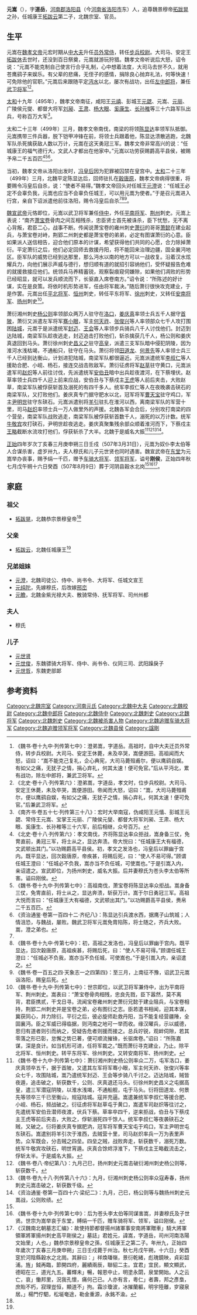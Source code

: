 '''元嵩'''（{{bd|469年||507年|3月31日|catIdx=y}}），字'''道岳'''，[[河南郡|河南郡]][[洛阳县|洛阳县]]（今[[河南省|河南省]][[洛阳市|洛阳市]]东）人，追尊魏景穆帝[[拓跋晃|拓跋晃]]之孙，任城康王[[拓跋云|拓跋云]]第二子，北魏宗室、官员。

==生平==
元嵩在[[魏孝文帝|魏孝文帝]]元宏时期从[[中大夫|中大夫]]升任[[员外常侍|员外常侍]]，转任[[步兵校尉|步兵校尉]]。大司马、安定王[[拓跋休|拓跋休]]去世时，还没到百日祭奠，元嵩就游玩狩猎。魏孝文帝听说后大怒，诏令说：“元嵩不能克制自己使言行合乎礼制，心中想着法度，大司马去世不久，就用苍鹰鹞子来娱乐。有父辈的悲痛，无侄子的感情，捐除良心抛弃礼法，何等快速！可免除他的官职。”元嵩后来跟随平定[[沔水|沔水]]以北，屡次有战功，出任[[左中郎将|左中郎将]]，兼任[[武卫将军|武卫将军]]<ref>《魏书·卷十九中·列传第七中》：澄弟嵩，字道岳。高祖时，自中大夫迁员外常侍，转步兵校尉。大司马、安定王休薨，未及卒哭，嵩便游田。高祖闻而大怒，诏曰：“嵩不能克己复礼，企心典宪，大司马薨殂甫尔，便以鹰鹞自娱。有如父之痛，无犹子之情，捐心弃礼，何其太速！便可免官。”后从平沔北，累有战功，除左中郎将，兼武卫将军。</ref><ref>《北史·卷十八·列传第六》：澄弟嵩，字道岳，孝文时，位步兵校尉。大司马、安定王休薨，未及卒哭，嵩便游田。帝闻而大怒，诏曰：“嵩，大司马薨殂甫尔，便以鹰鹞自娱，有如父之痛，无犹子之情，捐心弃礼，何其太速！便可免官。”后兼武卫将军。</ref>。

[[太和_(北魏)|太和]]十九年（495年），魏孝文帝南征，咸阳王[[元禧|元禧]]、彭城王[[元勰|元勰]]、元嵩、[[元丽|元丽]]、广陵侯元燮、都督大将军[[刘昶|刘昶]]、[[王肃_(南北朝)|王肃]]、[[杨大眼|杨大眼]]、[[奚康生|奚康生]]、[[长孙稚|长孙稚]]等三十六路军队出兵，号称百万大军<ref>《南齐书·卷五十七·列传第三十八》：宏时大举南寇，伪咸阳王元憘、彭城王元勰、常侍王元嵩、宝掌王元丽、广陵侯元燮、都督大将军刘昶、王肃、杨大眼、奚康生、长孙稚等三十六军，前后相继，众号百万。</ref>。

太和二十三年（499年）三月，魏孝文帝南伐，南梁的将领[[陈显达|陈显达]]率领军队抵御。元嵩携带三件兵器，脱下铠甲冲锋在前，将领士兵跟着他，陈显达溃散逃跑，北魏军队杀死擒获敌人数以万计，元嵩在这天勇冠三军。魏孝文帝非常高兴的说：“任城康王的福气德行大，文武人才都出在他家中。”元嵩以功劳获赐爵高平县侯，被赐予帛二千五百匹<ref name=autogenerated1>《北史·卷十八·列传第六》：孝文南伐，齐将陈显达率众拒战，嵩身备三仗，免冑直前，勇冠三军，将士从之，显达奔溃。帝大悦曰：“任城康王大有福德，文武顿出其门。”以功赐爵高平县侯。初，孝文之发洛也，冯皇后以罪幽于宫内。既平显达，回次穀唐原，帝疾甚，将赐后死，曰：“使人不易可得。”顾谓任城王澄曰：“任城必不负我，嵩亦当不负任城，可使嵩也。”于是引嵩入内，亲诏遣之。宣武即位，为扬州刺史，威名大振。后并妻穆氏为苍头李太伯等所害。谥曰刚侯。</ref><ref>《魏书·卷十九中·列传第七中》：高祖南伐，萧宝卷将陈显达率众拒战。嵩身备三仗，免冑直前，将士从之，显达奔溃，斩获万计。嵩于尔日勇冠三军。高祖大悦而言曰：“任城康王大有褔德，文武顿出其门。”以功赐爵高平县侯，赉帛二千五百匹。</ref><ref>《资治通鉴·卷第一百四十二·齐纪八》：陈显达引兵渡水西，据鹰子山筑城；人情沮恐，与魏战，屡败。魏武卫将军元嵩免胄陷陈，将士随之，齐兵大败。嵩，澄之弟也。</ref>。

当初，魏孝文帝从洛阳出发时，[[孝文幽皇后|冯皇后]]因为犯罪被囚禁在皇宫中。[[太和_(北魏)|太和]]二十三年（499年）三月，北魏平定陈显达后，回师驻扎在[[穀唐原|穀唐原]]，魏孝文帝病得很重，将要赐令冯皇后自杀，说：“使者不易得。”魏孝文帝回头对任城王[[元澄|元澄]]说：“任城王必定不会辜负我，元嵩也应当不会辜负任城王，可以用元嵩为使者。”于是召元嵩进入行宫，亲自下诏派遣他前往洛阳，赐令冯皇后自杀<ref name=autogenerated1 /><ref>《魏书·卷十九中·传第七中》：初，高祖之发洛也，冯皇后以罪幽于宫内。既平显达，回次穀唐原，高祖疾甚，将赐后死，曰：“使人不易可得。”顾谓任城王澄曰：“任城必不负我，嵩亦当不负任城，可使嵩也。”于是引嵩入内，亲诏遣之。</ref><ref>《魏书·卷一百五之四·天象志一之四第四》：至三月，上南征不豫，诏武卫元嵩诣洛阳，赐皇后死。</ref>。

[[魏宣武帝|魏宣武帝]]元恪即位，元嵩以武卫将军兼任[[侍中|侍中]]，外任[[平南将军|平南将军]]、[[荆州_(古代)|荆州]]刺史。元嵩上表说：“南齐[[萧宝卷|萧宝卷]]骨肉之间互相残杀，忠臣贤士首先被诛杀，臣下忧愁，无不离心背叛，君臣二心，战事不断。传闻说萧宝卷的雍州刺史[[萧衍|萧衍]]的哥哥[[萧懿|萧懿]]在建业起兵，与萧宝卷对峙，荆郢二州刺史都是萧宝卷的弟弟，必定有图谋萧衍的心意。臣如果派人送信相告，迎合他们原本的计谋，希望获得他们共同的心愿，合力除掉萧衍。平定萧衍之后，他们必定回师去救援丹阳，将不能回来治理边疆，固全襄沔地区。臣军队的威势已经到达那里，那么沔水以南的地方可以一战收复。沿着汉水炫耀兵力，向他们展示声威与德行，想归顺有道的就招引容纳他们，受怀疑报告危难的就援救接应他们。统领兵马养精蓄锐，观察裂痕窥伺嫌隙，如果他们凋败的形势已经昭显，就可以发兵顺流而下，长驱直入席卷南方。”诏令说：“所陈述的好计谋，实在是良策。将依时机形势进军，任由将军裁决。”随后萧衍很快攻克建业，于是作罢。元嵩出任[[平北将军|平北将军]]、[[恒州_(北魏)|恒州]]刺史，转任平东将军、[[徐州_(三国至明朝)|徐州]]刺史，又转任[[安南将军|安南将军]]、[[扬州_(古代)|扬州]]刺史<ref>《魏书·卷十九中·列传第七中》：世宗即位，以武卫将军兼侍中，出为平南将军、荆州刺史。嵩表曰：“萧宝卷骨肉相残，忠良先戮，臣下嚣然，莫不离背，君臣携贰，干戈日寻。流闻宝卷雍州刺史萧衍兄懿于建业阻兵，与宝卷相持，荆郢二州刺史并是宝卷之弟，必有图衍之志。臣若遣书相闻，迎其本谋，冀获同心，并力除衍。平衍之后，彼必旋师赴救丹阳，当不能复经营疆陲，全固襄沔。臣之军威已得临据，则沔南之地可一举而收。缘汉曜兵，示以威德，思归有道者则引而纳之，受疑告危者则援而接之。总兵竚锐，观衅伺隙，若其零落之形已彰，怠懈之势已著，便可顺流摧锋，长驱席卷。”诏曰：“所陈嘉谋，深是良计。如当机形可进，任将军裁之。”既而萧衍寻克建业，乃止。除平北将军、恒州刺史。转平东将军、徐州刺史。又转安南将军、扬州刺史。</ref>。

萧衍湘州刺史[[杨公则|杨公则]]率领部众两万人驻守在[[洛口|洛口]]，[[姜庆真|姜庆真]]率领士兵五千人据守[[首陂|首陂]]，萧衍又派遣左军将军[[骞小眼|骞小眼]]，军主[[何天祚|何天祚]]、[[张俊兴|张俊兴]]等人率领部众七千人攻打围困[[陆城|陆城]]，元嵩于是派遣统军[[封迈|封迈]]、[[王会|王会]]等人率领步兵骑兵八千人讨伐他们。封迈到达陆城，南梁军队趁夜逃走，封迈追击打败他们，斩杀擒获几千人，杨公则和姜庆真退回到马头。萧衍徐州刺史[[昌义之|昌义之]]驻守[[高皇|高皇]]，派遣三支军队暗中侵犯阴陵，因为淮河水浅枯竭，不通船只，驻守在马头。萧衍将领[[田道龙|田道龙]]、[[何景先|何景先]]等人率领士兵三千人已经到达衡山，计划进犯陆城，南梁军队都很逼近。元嵩派遣统军[[李叔仁|李叔仁]]等人援助合肥、小岘、杨石，接连交战击败敌军。萧衍征虏将军[[赵草|赵草]]驻守黄口，元嵩派遣军司[[赵炽|赵炽]]等人前往讨伐，先派遣统军[[安伯丑|安伯丑]]暗中出兵趁夜渡河，在下蔡埋伏。赵草率领士兵四千人迎上前来应战，安伯丑与下蔡戍主[[王虎|王虎]]等人前后夹击，大败赵草，南梁军队被俘获斩首及溺死的有四千多人。统军李叔仁等人在夜晚袭击硖石的南梁军队，又打败他们。姜庆真专门据守肥水以北，冠军将军[[曹天宝|曹天宝]]驻守鸡口，军主[[尹明世|尹明世]]驻守东硖石。元嵩派遣别将[[羊引|羊引]]驻扎在淮河以西，离南梁军队的军营十里，司马[[赵炽|赵炽]]率领士兵一万人做里外的声援。北魏各军会合后，分别攻打南梁的四个营垒，南梁军队战败逃走，南梁军队被俘获斩首数千人，溺死的以万计数。统军[[牛敬宾|牛敬宾]]攻打硖石，尹明世趁夜逃走。姜庆真聚集残余部众顺着淮河而下，下蔡戍主[[王略|王略]]截断水流攻打他们，俘获斩杀了大半。北魏于是威名大振<ref>《魏书·卷十九中·列传第七中》：萧衍湘州刺史杨公则率众二万，屯军洛口，姜庆真领卒五千，据于首陂，又遣其左军将军骞小眼，军主何天祚、张俊兴等率众七千，攻围陆城，嵩乃遣统军封迈、王会等步骑八千讨之。迈达陆城，贼皆夜遁，追击破之，斩获数千，公则、庆真退还马头。衍徐州刺史昌义之屯据高皇，遣三军潜寇阴陵，以淮水浅竭，不通船舰，屯于马头。衍将田道龙、何景先等领卒三千已至衡山，规寇陆城。寇并充逼。嵩遣兼统军李叔仁等援合肥、小岘、杨石，频战破之。衍征虏将军赵草屯于黄口，嵩遣军司赵炽等往讨之，先遣统军安伯丑潜师夜渡，伏兵下蔡。草率卒四千，逆来拒战，伯丑与下蔡戍主王虎等前后夹击，大败之，俘斩溺死四千馀人。统军李叔仁等夜袭硖石之贼，又破之。衍将姜庆真专据肥汭，冠军将军曹天宝屯于鸡口，军主尹明世屯东硖石。嵩遣别将羊引次于淮西，去贼营十里，司马赵炽率兵一万为表里声势。众军既会，分击贼之四垒。四垒之贼，战败奔走，斩获数千，溺死万数。统军牛敬宾攻硖石，明世宵遁。庆真合馀烬浮淮下，下蔡戍主王略截流击之，俘斩太半。于是威名大振。</ref><ref>《魏书·卷八·帝纪第八》：九月己巳，扬州刺史元嵩击破衍湘州刺史杨公则等，斩获数千。</ref><ref>《魏书·卷九十八·列传第八十六》：九月，衍湘州刺史杨公则率众寇寿春，扬州刺史元嵩击破之，斩获数千级。</ref><ref>《资治通鉴·卷第一百四十六·梁纪二》：九月，己巳，杨公则等与魏扬州刺史元嵩战，公则败绩。</ref>。

[[正始_(北魏)|正始]]四年岁次丁亥春三月庚申朔三日壬戍（507年3月31日），元嵩为奴仆李太伯等人合谋杀害，虚岁卅九，夫人穆氏和儿子元世贤也同时遇害。魏宣武帝在[[东堂|东堂]]为元嵩举办丧事，赐予绢一千匹，赠予[[车骑大将军|车骑大将军]]、[[领军将军|领军将军]]，谥号'''刚侯'''，正始四年秋七月戊午朔十六日癸酉（507年8月9日）葬于河阴县穀水北岗<ref name=autogenerated1 /><ref>《魏书·卷十九中·列传第七中》：后为苍头李太伯等同谋害嵩，并妻穆氏及子世贤。世宗为嵩举哀于东堂，赙绢一千匹，赠车骑将军、领军，谥曰刚侯。</ref><ref>《汉魏南北朝墓志汇编》：故使持節都督揚州諸軍事安南將軍贈車」騎大將軍領軍將軍揚州刺史高平剛侯之」墓誌」君姓元，諱嵩，字道岳，司州河南洛陽文始里」人也。」魏恭宗景穆皇帝之孫，任城康王之第二子。年卅九，正始四年歲次丁亥春三月庚申朔」三日壬戍薨于州治。秋七月戊午朔，十六日」癸酉窆於河陰縣穀水之北崗。其辭曰：」祥煥璠嶺，景衍乾緒，彪瑰鏡映，貞彩韶浦。旌」鉞再臨，節開四府，麗績兩辰，聯貂二主。宜君」宜民，顯文顯武，德昭在三，道光九五。蕃輝未」暢，報恩中止，明塗永閟，泉堂開始。人之云亡，哀」慟邦里，況我孔懷，痛何己已。人亦有言，粵仁」者壽，邦之彥梟，庶貽不朽，寂理豈恒，顯道不」拘。霜沴瓊波，冰摧蘭軀，明宇陸離，穸寢泉居。」楊門佇駟，松埏奄途，勒金重源，永銘不渝。</ref>。

==家庭==
===祖父===
*[[拓跋晃|拓跋晃]]，北魏恭宗景穆皇帝<ref name=autogenerated1 />

===父亲===
*[[拓跋云|拓跋云]]，北魏任城康王<ref name=autogenerated1 />

===兄弟姐妹===
*[[元澄|元澄]]，北魏司徒公、侍中、尚书令、大将军、任城文宣王
*[[元纯陀|元纯陀]]，先嫁穆氏，后改嫁[[邢峦|邢峦]]
*[[元瞻|元瞻]]，北魏金紫光禄大夫、散骑常侍、抚军将军、司州州都

===夫人===
*穆氏

===儿子===
*[[元世贤|元世贤]]
*[[元世俊|元世俊]]，东魏骠骑大将军、侍中、尚书令、仪同三司、武阳躁戾子
*[[元世哲|元世哲]]，东魏吏部郞

== 参考资料 ==
{{Reflist|25em}}

[[Category:北魏宗室|Category:北魏宗室]]
[[Category:河南元氏|Category:河南元氏]]
[[Category:北魏中大夫|Category:北魏中大夫]]
[[Category:北魏校尉|Category:北魏校尉]]
[[Category:北魏中郎将|Category:北魏中郎将]]
[[Category:北魏侍中|Category:北魏侍中]]
[[Category:北魏刺史|Category:北魏刺史]]
[[Category:北魏将军|Category:北魏将军]]
[[Category:北魏刺史|Category:北魏刺史]]
[[Category:北魏被杀害人物|Category:北魏被杀害人物]]
[[Category:北魏追赠车骑大将军|Category:北魏追赠车骑大将军]]
[[Category:北魏追赠领军将军|Category:北魏追赠领军将军]]
[[Category:北魏县侯|Category:北魏县侯]]
[[Category:諡剛|Category:諡剛]]